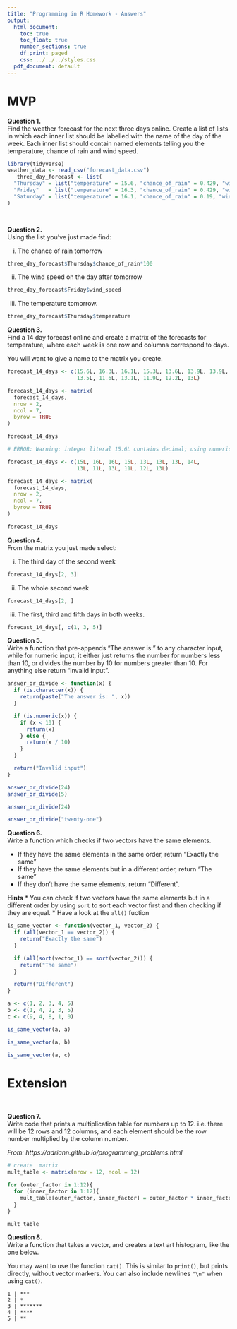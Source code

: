 ```yaml
---
title: "Programming in R Homework - Answers"
output:
  html_document:
    toc: true
    toc_float: true
    number_sections: true
    df_print: paged
    css: ../../../styles.css
  pdf_document: default
---
```


# MVP


**Question 1.** \
Find the weather forecast for the next three days online. Create a list of lists in which each inner list should be labelled with the name of the day of the week. Each inner list should contain named elements telling you the temperature, chance of rain and wind speed.

<!-- Call Tidyverse, Load Data, Create list -->
```r

library(tidyverse)
weather_data <- read_csv("forecast_data.csv") 
   three_day_forecast <- list(
  "Thursday" = list("temperature" = 15.6, "chance_of_rain" = 0.429, "wind_speed" = 17.2),
  "Friday"   = list("temperature" = 16.3, "chance_of_rain" = 0.429, "wind_speed" = 9.2),
  "Saturday" = list("temperature" = 16.1, "chance_of_rain" = 0.19, "wind_speed" = 13.2)
)

  
```


**Question 2.** \
Using the list you've just made find:

  i. The chance of rain tomorrow
```r
three_day_forecast$Thursday$chance_of_rain*100

```
  
  ii. The wind speed on the day after tomorrow
```r
three_day_forecast$Friday$wind_speed

```
  
  iii. The temperature tomorrow.
```r
three_day_forecast$Thursday$temperature

```


**Question 3.** \
Find a 14 day forecast online and create a matrix of the forecasts for temperature, where each week is one row and columns correspond to days.

You will want to give a name to the matrix you create.
```r
forecast_14_days <- c(15.6L, 16.3L, 16.1L, 15.3L, 13.6L, 13.9L, 13.9L, 14L, 
                      13.5L, 11.6L, 13.1L, 11.9L, 12.2L, 13L)

forecast_14_days <- matrix(
  forecast_14_days,
  nrow = 2,
  ncol = 7, 
  byrow = TRUE
)

forecast_14_days

# ERROR: Warning: integer literal 15.6L contains decimal; using numeric value...
```

```r
forecast_14_days <- c(15L, 16L, 16L, 15L, 13L, 13L, 13L, 14L, 
                      13L, 11L, 13L, 11L, 12L, 13L)

forecast_14_days <- matrix(
  forecast_14_days,
  nrow = 2,
  ncol = 7, 
  byrow = TRUE
)

forecast_14_days
```


**Question 4.** \
From the matrix you just made select:

  i. The third day of the second week
```r
forecast_14_days[2, 3]
```
  
  ii. The whole second week
```r
forecast_14_days[2, ]
```
  
  iii. The first, third and fifth days in both weeks.
```r
forecast_14_days[, c(1, 3, 5)]
```
  

**Question 5.** \
Write a function that pre-appends "The answer is: " to any character input, while for numeric input, it either just returns the number for numbers less than 10, or divides the number by 10 for numbers greater than 10. For anything else return "Invalid input".

```r
answer_or_divide <- function(x) {
  if (is.character(x)) {
    return(paste("The answer is: ", x))
  }

  if (is.numeric(x)) {
    if (x < 10) {
      return(x)
    } else {
      return(x / 10)
    }
  }

  return("Invalid input")
}

answer_or_divide(24)
answer_or_divide(5)
```
```r
answer_or_divide(24)
```
```r
answer_or_divide("twenty-one")
```

**Question 6.** \
Write a function which checks if two vectors have the same elements. 

* If they have the same elements in the same order, return "Exactly the same"
* If they have the same elements but in a different order, return "The same"
* If they don't have the same elements, return "Different".

**Hints**
* You can check if two vectors have the same elements but in a different order by using `sort` to sort each vector first and then checking if they are equal.
* Have a look at the `all()` fuction

```r
is_same_vector <- function(vector_1, vector_2) {
  if (all(vector_1 == vector_2)) {
    return("Exactly the same")
  }

  if (all(sort(vector_1) == sort(vector_2))) {
    return("The same")
  }

  return("Different")
}
```
```r
a <- c(1, 2, 3, 4, 5)
b <- c(1, 4, 2, 3, 5)
c <- c(9, 4, 8, 1, 0)
```
```r
is_same_vector(a, a)
```
```r
is_same_vector(a, b)
```

```r
is_same_vector(a, c)
```

# Extension

<br>

**Question 7.** \
Write code that prints a multiplication table for numbers up to 12. i.e. there will be 12 rows and 12 columns, and each element should be the row number multiplied by the column number.

*From: https://adriann.github.io/programming_problems.html*

```r
# create  matrix
mult_table <- matrix(nrow = 12, ncol = 12)

for (outer_factor in 1:12){
  for (inner_factor in 1:12){
    mult_table[outer_factor, inner_factor] = outer_factor * inner_factor
  }
}

mult_table
```


**Question 8.** \
Write a function that takes a vector, and creates a text art histogram, like the one below.

You may want to use the function `cat()`. This is similar to `print()`, but prints directly, without vector markers. You can also include newlines `"\n"` when using `cat()`.

```
1 | ***
2 | *
3 | *******
4 | ****
5 | **
```

